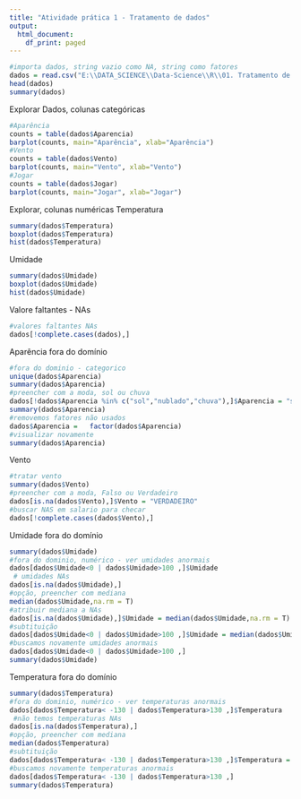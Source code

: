 ```yaml
---
title: "Atividade prática 1 - Tratamento de dados"
output:
  html_document:
    df_print: paged
---
```




```r
#importa dados, string vazio como NA, string como fatores
dados = read.csv("E:\\DATA_SCIENCE\\Data-Science\\R\\01. Tratamento de Dados\\src\\dados\\tempo.csv", sep = ";", na.strings="", stringsAsFactors=T)
head(dados)
summary(dados)
```
Explorar Dados, colunas categóricas
```r
#Aparência
counts = table(dados$Aparencia)
barplot(counts, main="Aparência", xlab="Aparência")
#Vento
counts = table(dados$Vento)
barplot(counts, main="Vento", xlab="Vento")
#Jogar
counts = table(dados$Jogar)
barplot(counts, main="Jogar", xlab="Jogar")
```
Explorar, colunas numéricas
Temperatura
```r
summary(dados$Temperatura)
boxplot(dados$Temperatura)
hist(dados$Temperatura)
```
Umidade
```r
summary(dados$Umidade)
boxplot(dados$Umidade)
hist(dados$Umidade)
```
Valore faltantes - NAs
```r
#valores faltantes NAs
dados[!complete.cases(dados),]
```

Aparência fora do domínio
```r
#fora do dominio - categorico
unique(dados$Aparencia)
summary(dados$Aparencia)
#preencher com a moda, sol ou chuva
dados[!dados$Aparencia %in% c("sol","nublado","chuva"),]$Aparencia = "sol"
summary(dados$Aparencia)
#removemos fatores não usados
dados$Aparencia =   factor(dados$Aparencia)
#visualizar novamente
summary(dados$Aparencia)
```


Vento
```r
#tratar vento
summary(dados$Vento)
#preencher com a moda, Falso ou Verdadeiro
dados[is.na(dados$Vento),]$Vento = "VERDADEIRO"
#buscar NAS em salario para checar
dados[!complete.cases(dados$Vento),]
```
Umidade fora do domínio
```r
summary(dados$Umidade)
#fora do dominio, numérico - ver umidades anormais
dados[dados$Umidade<0 | dados$Umidade>100 ,]$Umidade
 # umidades NAs
dados[is.na(dados$Umidade),]
#opção, preencher com mediana
median(dados$Umidade,na.rm = T)
#atribuir mediana a NAs
dados[is.na(dados$Umidade),]$Umidade = median(dados$Umidade,na.rm = T)
#subtituição
dados[dados$Umidade<0 | dados$Umidade>100 ,]$Umidade = median(dados$Umidade) 
#buscamos novamente umidades anormais
dados[dados$Umidade<0 | dados$Umidade>100 ,]
summary(dados$Umidade)
```
Temperatura fora do domínio
```r
summary(dados$Temperatura)
#fora do dominio, numérico - ver temperaturas anormais
dados[dados$Temperatura< -130 | dados$Temperatura>130 ,]$Temperatura
 #não temos temperaturas NAs
dados[is.na(dados$Temperatura),]
#opção, preencher com mediana
median(dados$Temperatura)
#subtituição
dados[dados$Temperatura< -130 | dados$Temperatura>130 ,]$Temperatura = median(dados$Temperatura) 
#buscamos novamente temperaturas anormais
dados[dados$Temperatura< -130 | dados$Temperatura>130 ,]
summary(dados$Temperatura)
```

